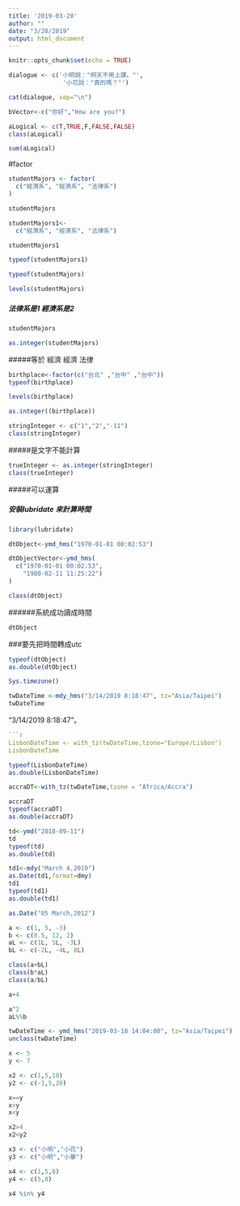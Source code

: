 ```yaml
---
title: '2019-03-20'
author: ""
date: "3/20/2019"
output: html_document
---
```


```r
knitr::opts_chunk$set(echo = TRUE)
```

```r
dialogue <- c('小明說："明天不用上課。"',
               '小花說："真的嗎？"')

cat(dialogue, sep="\n")
```
```r
bVector<-c("你好","How are you?")
```

```r
aLogical <- c(T,TRUE,F,FALSE,FALSE)
class(aLogical)

sum(aLogical)
```

#factor

```r
studentMajors <- factor(
  c("經濟系", "經濟系", "法律系")
)
```
```r
studentMajors
```

```r
studentMajors1<- 
  c("經濟系", "經濟系", "法律系")
```
```r
studentMajors1
```
```r
typeof(studentMajors1)
```
  

```r
typeof(studentMajors)

```

```r
levels(studentMajors)
```
##### 法律系是1 經濟系是2
```r
studentMajors
```

```r
as.integer(studentMajors)
```
#####等於 經濟 經濟 法律
```r
birthplace<-factor(c("台北" ,"台中" ,"台中"))
typeof(birthplace)
```
```r
levels(birthplace)
```
```r
as.integer((birthplace))
```

```R
stringInteger <- c("1","2","-11")
class(stringInteger) 
```
#####是文字不能計算
```R
trueInteger <- as.integer(stringInteger)
class(trueInteger) 
```
#####可以運算

##### 安裝lubridate 來計算時間
```R
library(lubridate)
```
```R
dtObject<-ymd_hms("1970-01-01 00:02:53") 
```

```R
dtObjectVector<-ymd_hms(
  c("1970-01-01 00:02:53",
    "1980-02-11 11:25:22")
)
```

```R
class(dtObject)
```
######系統成功讀成時間
```r
dtObject
```
###要先把時間轉成utc
```r
typeof(dtObject)
as.double(dtObject)
```
```r
Sys.timezone()
```
```r
twDateTime <-mdy_hms("3/14/2019 8:18:47", tz="Asia/Taipei")
twDateTime

```
“3/14/2019 8:18:47”。
```r


```r
LisbonDateTime <- with_tz(twDateTime,tzone="Europe/Lisbon")
LisbonDateTime
```
```r
typeof(LisbonDateTime)
as.double(LisbonDateTime)
```

```r
accraDT<-with_tz(twDateTime,tzone = "Africa/Accra")

accraDT
typeof(accraDT)
as.double(accraDT)
```
```r
td<-ymd("2018-09-11")
td
typeof(td)
as.double(td)
```
```r
td1<-mdy("March 4,2019")
as.Date(td1,format=dmy)
td1
typeof(td1)
as.double(td1)
```
```r
as.Date("05 March,2012")

```

```r
a <- c(1, 5, -3)
b <- c(0.5, 12, 2)
aL <- c(1L, 5L, -3L)
bL <- c(-2L, -4L, 8L)
```
```r
class(a+bL)
class(b*aL)
class(a/bL)

```
```r
a+4
```
```r
a^2
aL%%b
```
```r
twDateTime <- ymd_hms("2019-03-18 14:04:00", tz="Asia/Taipei")
unclass(twDateTime)
```


```R
x <- 5
y <- 7

x2 <- c(1,5,10)
y2 <- c(-1,5,20)
```

```R
x==y
x>y
x<y
```
```r
x2>4
x2<y2
```

```r
x3 <- c("小明","小花")
y3 <- c("小明","小華")
```
```r
x4 <- c(1,5,8)
y4 <- c(5,8)

x4 %in% y4
```